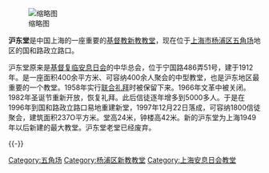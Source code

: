 [[File:Jidu_Fulin_Anxiri_Hui_Yizhi.jpg|缩略图]]

'''沪东堂'''是中国上海的一座重要的[[基督教|基督教]][[新教|新教]][[教堂|教堂]]，现在位于[[上海市|上海市]][[杨浦区|杨浦区]][[江湾五角场|五角场]]地区的国和路政立路口。

沪东堂原来是[[基督复临安息日会|基督复临安息日会]]的中华总会，位于宁国路486弄51号，建于1912年。是一座面积400余平方米、可容纳400余人聚会的中型教堂，也是沪东地区最重要的一个教堂。1958年实行[[联合礼拜|联合礼拜]]时被保留下来。1966年文革中被关闭。1982年圣诞节重新开放，恢复礼拜。此后信徒逐年增多到5000多人。于是在1996年到国和路政立路口易地重建新堂，1997年12月22日落成，可容纳1800信徒聚会，建筑面积237O平方米。堂高24米，钟楼高42米。新的沪东堂为上海1949年以后新建的最大教堂。沪东堂老堂已经废弃。

{{-}}

[[Category:五角场|Category:五角场]]
[[Category:杨浦区新教教堂|Category:杨浦区新教教堂]]
[[Category:上海安息日会教堂|Category:上海安息日会教堂]]